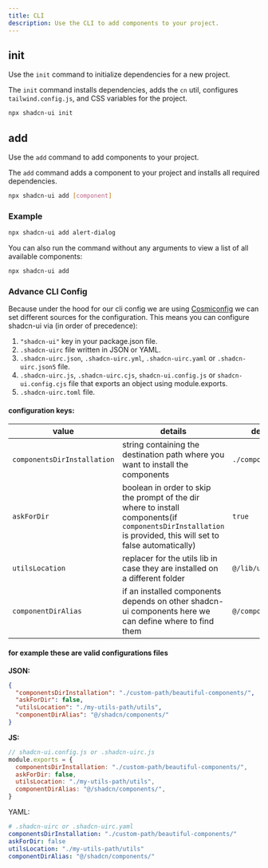 ```yaml
---
title: CLI
description: Use the CLI to add components to your project.
---
```


## init

Use the `init` command to initialize dependencies for a new project.

The `init` command installs dependencies, adds the `cn` util, configures `tailwind.config.js`, and CSS variables for the project.

```bash
npx shadcn-ui init
```

## add

Use the `add` command to add components to your project.

The `add` command adds a component to your project and installs all required dependencies.

```bash
npx shadcn-ui add [component]
```

### Example

```bash
npx shadcn-ui add alert-dialog
```

You can also run the command without any arguments to view a list of all available components:

```bash
npx shadcn-ui add
```

### Advance CLI Config

Because under the hood for our cli config we are using [Cosmiconfig](https://github.com/cosmiconfig/cosmiconfig) we can set different sources for the configuration.
This means you can configure shadcn-ui via (in order of precedence):

1. `"shadcn-ui"` key in your package.json file.
2. `.shadcn-uirc` file written in JSON or YAML.
3. `.shadcn-uirc.json`, `.shadcn-uirc.yml`, `.shadcn-uirc.yaml` or `.shadcn-uirc.json5` file.
4. `.shadcn-uirc.js`, `.shadcn-uirc.cjs`, `shadcn-ui.config.js` or `shadcn-ui.config.cjs` file that exports an object using module.exports.
5. `.shadcn-uirc.toml` file.

#### configuration keys:

| value                       | details                                                                                                                                                      | default            |
| --------------------------- | ------------------------------------------------------------------------------------------------------------------------------------------------------------ | ------------------ |
| `componentsDirInstallation` | string containing the destination path where you want to install the components                                                                              | `./components/ui/` |
| `askForDir`                 | boolean in order to skip the prompt of the dir where to install components(if `componentsDirInstallation` is provided, this will set to false automatically) | `true`             |
| `utilsLocation`             | replacer for the utils lib in case they are installed on a different folder                                                                                  | `@/lib/utils/`     |
| `componentDirAlias`         | if an installed components depends on other shadcn-ui components here we can define where to find them                                                       | `@/components/ui/` |

#### for example these are valid configurations files

**JSON:**

```json
{
  "componentsDirInstallation": "./custom-path/beautiful-components/",
  "askForDir": false,
  "utilsLocation": "./my-utils-path/utils",
  "componentDirAlias": "@/shadcn/components/"
}
```

**JS:**

```javascript
// shadcn-ui.config.js or .shadcn-uirc.js
module.exports = {
  componentsDirInstallation: "./custom-path/beautiful-components/",
  askForDir: false,
  utilsLocation: "./my-utils-path/utils",
  componentDirAlias: "@/shadcn/components/",
}
```

YAML:

```yaml
# .shadcn-uirc or .shadcn-uirc.yaml
componentsDirInstallation: "./custom-path/beautiful-components/"
askForDir: false
utilsLocation: "./my-utils-path/utils"
componentDirAlias: "@/shadcn/components/"
```

